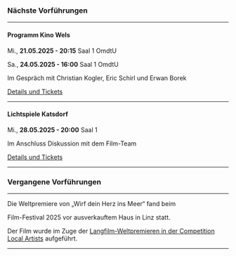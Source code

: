 ### Nächste Vorführungen

***

#### Programm Kino Wels

Mi., **21.05.2025 - 20:15** Saal 1 OmdtU

Sa., **24.05.2025 - 16:00** Saal 1 OmdtU

Im Gespräch mit Christian Kogler, Eric Schirl und Erwan Borek

[Details und Tickets](https://programmkinowels.at/specials/wirf-dein-herz-ins-meer)

***

#### Lichtspiele Katsdorf

Mi., **28.05.2025 - 20:00** Saal 1

Im Anschluss Diskussion mit dem Film-Team

[Details und Tickets](https://www.kino-katsdorf.at/ourmovies/wirf-dein-herz-ins-meer/)

***

### Vergangene Vorführungen

***

Die Weltpremiere von „Wirf dein Herz ins Meer“ fand beim

<CrossingEuropeLink />

Film-Festival 2025 vor ausverkauftem Haus in Linz statt.

Der Film wurde im Zuge der
[Langfilm-Weltpremieren in der Competition Local Artists](https://www.crossingeurope.at/news/langfilm-weltpremieren_in_der_competition_local_artists) aufgeführt.

<CrossingEuropeImage />

***
